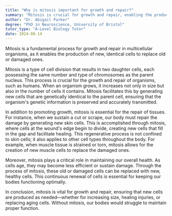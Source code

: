 ```yaml
---
title: "Why is mitosis important for growth and repair?"
summary: "Mitosis is crucial for growth and repair, enabling the production of new, identical cells to replace old or damaged ones."
author: "Dr. Abigail Parker"
degree: "PhD in Neuroscience, University of Bristol"
tutor_type: "A-Level Biology Tutor"
date: 2024-08-14
---
```


Mitosis is a fundamental process for growth and repair in multicellular organisms, as it enables the production of new, identical cells to replace old or damaged ones.

Mitosis is a type of cell division that results in two daughter cells, each possessing the same number and type of chromosomes as the parent nucleus. This process is crucial for the growth and repair of organisms, such as humans. When an organism grows, it increases not only in size but also in the number of cells it contains. Mitosis facilitates this by generating new cells that are genetically identical to the parent cell, ensuring that the organism's genetic information is preserved and accurately transmitted.

In addition to promoting growth, mitosis is essential for the repair of tissues. For instance, when we sustain a cut or scrape, our body must repair the damage by generating new skin cells. This is accomplished through mitosis, where cells at the wound's edge begin to divide, creating new cells that fill in the gap and facilitate healing. This regenerative process is not confined to skin cells; it also applies to other cell types throughout the body. For example, when muscle tissue is strained or torn, mitosis allows for the creation of new muscle cells to replace the damaged ones.

Moreover, mitosis plays a critical role in maintaining our overall health. As cells age, they may become less efficient or sustain damage. Through the process of mitosis, these old or damaged cells can be replaced with new, healthy cells. This continuous renewal of cells is essential for keeping our bodies functioning optimally.

In conclusion, mitosis is vital for growth and repair, ensuring that new cells are produced as needed—whether for increasing size, healing injuries, or replacing aging cells. Without mitosis, our bodies would struggle to maintain proper function.
    